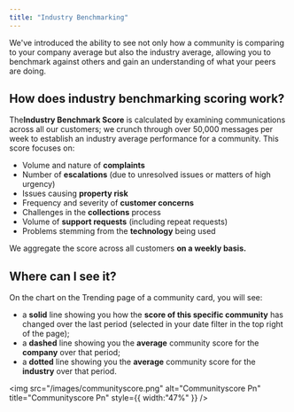 ```yaml
---
title: "Industry Benchmarking"
---
```


We've introduced the ability to see not only how a community is comparing to your company average but also the industry average, allowing you to benchmark against others and gain an understanding of what your peers are doing.

## **How does industry benchmarking scoring work?**

The**Industry Benchmark Score**  is calculated by examining communications across all our customers; we crunch through over 50,000 messages per week to establish an industry average performance for a community. This score focuses on:

- Volume and nature of **complaints**
- Number of **escalations** (due to unresolved issues or matters of high urgency)
- Issues causing **property risk**
- Frequency and severity of **customer concerns**
- Challenges in the **collections** process
- Volume of **support requests** (including repeat requests)
- Problems stemming from the **technology** being used

We aggregate the score across all customers **on a weekly basis.**

## **Where can I see it?**

On the chart on the Trending page of a community card, you will see:

- a **solid** line showing you how the **score of this specific community** has changed over the last period (selected in your date filter in the top right of the page);
- a **dashed** line showing you the **average** community score for the **company** over that period;
- a **dotted** line showing you the **average** community score for the **industry** over that period.

<img
  src="/images/communityscore.png"
  alt="Communityscore Pn"
  title="Communityscore Pn"
  style={{ width:"47%" }}
/>
